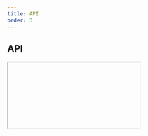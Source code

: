 ```yaml
---
title: API
order: 3
---
```



## API

<Iframe url="/apis/ec/FileUpload.html" />

## Setup

There are 2 ways to initialise the component.

### Automatic

Add `data-ecl-auto-init="FileUpload"` attribute to component's input markup:

```html
<input
  type="file"
  class="ecl-file-upload"
  data-ecl-file-upload-input
  data-ecl-auto-init="FileUpload"
/>
```

Use the `ECL` library's `autoInit()` (`ECL.autoInit()`) when your page is ready or other custom event you want to hook onto.

### Manual

Get target element, create an instance and invoke `init()`.

Given you have 1 element with an attribute `data-ecl-file-upload-input` on the page:

```js
var elt = document.querySelector('[data-ecl-file-upload-input]');
var FileUpload = new ECL.FileUpload(elt);
FileUpload.init();
```
